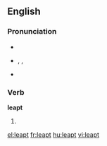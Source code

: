==English==

===Pronunciation===
* {{audio|en-us-leapt.ogg|Audio (US)}}
* {{enPR|lĕpt}}, {{IPA|/lɛpt/}}, {{SAMPA|/lEpt/}}
* {{rhymes|ɛpt}}

===Verb===
'''leapt'''

# {{past of|[[leap]]}}

[[el:leapt]]
[[fr:leapt]]
[[hu:leapt]]
[[vi:leapt]]